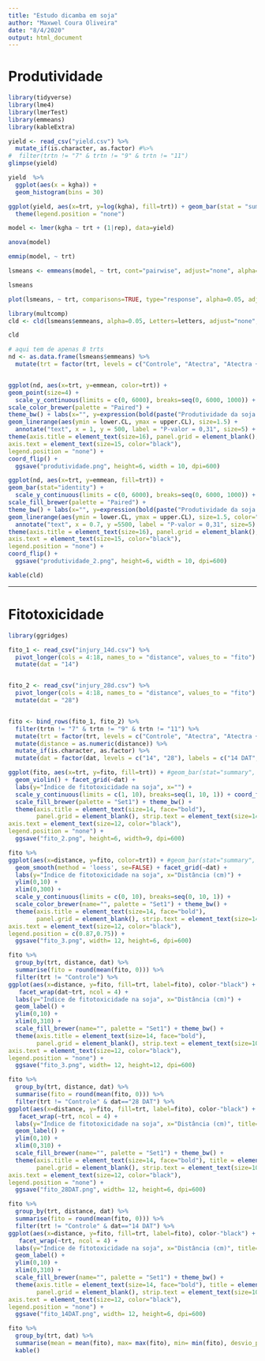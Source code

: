 ```yaml
---
title: "Estudo dicamba em soja"
author: "Maxwel Coura Oliveira"
date: "8/4/2020"
output: html_document
---
```


# Produtividade


```r
library(tidyverse)
library(lme4)
library(lmerTest)
library(emmeans)
library(kableExtra)
```

```r
yield <- read_csv("yield.csv") %>% 
  mutate_if(is.character, as.factor) #%>% 
#  filter(trtn != "7" & trtn != "9" & trtn != "11")
glimpse(yield)
```

```r
yield  %>% 
  ggplot(aes(x = kgha)) +
  geom_histogram(bins = 30)
```


```r
ggplot(yield, aes(x=trt, y=log(kgha), fill=trt)) + geom_bar(stat = "summary", fun.y = "mean") + coord_flip() +
  theme(legend.position = "none")
```





```r
model <- lmer(kgha ~ trt + (1|rep), data=yield)
```



```r
anova(model)
```




```r
emmip(model, ~ trt) 
```



```r
lsmeans <- emmeans(model, ~ trt, cont="pairwise", adjust="none", alpha=0.05)

lsmeans
```


```r
plot(lsmeans, ~ trt, comparisons=TRUE, type="response", alpha=0.05, adjust="none")
```


```r
library(multcomp)
cld <- cld(lsmeans$emmeans, alpha=0.05, Letters=letters, adjust="none", reversed = TRUE)

cld 
```

```r
# aqui tem de apenas 8 trts
nd <- as.data.frame(lsmeans$emmeans) %>% 
  mutate(trt = factor(trt, levels = c("Controle", "Atectra", "Atectra + Vapor Grip", "Atectra + Roundup Transorb R", "Atectra + Roundup Transorb R + Vapor Grip", "Atectra + Roundup WG", "Atectra + Roundup Original Mais", "Atectra + Roundup Transorb"), labels =c("Controle", "DGA", "DGA + RD", "DGA + Glifosato sal potássico", "DGA + Glifosato sal potássico + RD", "DGA + Glifosato sal de amônio", "DGA + Glifosato sal de di-amônio", "DGA + Glifosato sal de isopropilamina")))


ggplot(nd, aes(x=trt, y=emmean, color=trt)) + 
geom_point(size=4) + 
  scale_y_continuous(limits = c(0, 6000), breaks=seq(0, 6000, 1000)) +
scale_color_brewer(palette = "Paired") +
theme_bw() + labs(x="", y=expression(bold(paste("Produtividade da soja (kg ha"^"-1",")")))) +
geom_linerange(aes(ymin = lower.CL, ymax = upper.CL), size=1.5) + 
  annotate("text", x = 1, y = 500, label = "P-valor = 0,31", size=5) +
theme(axis.title = element_text(size=16), panel.grid = element_blank(),
axis.text = element_text(size=15, color="black"),
legend.position = "none") +
coord_flip() +
  ggsave("produtividade.png", height=6, width = 10, dpi=600)
```


```r
ggplot(nd, aes(x=trt, y=emmean, fill=trt)) + 
geom_bar(stat="identity") + 
  scale_y_continuous(limits = c(0, 6000), breaks=seq(0, 6000, 1000)) +
scale_fill_brewer(palette = "Paired") +
theme_bw() + labs(x="", y=expression(bold(paste("Produtividade da soja (kg ha"^"-1",")")))) +
geom_linerange(aes(ymin = lower.CL, ymax = upper.CL), size=1.5, color="black") + 
  annotate("text", x = 0.7, y =5500, label = "P-valor = 0,31", size=5) +
theme(axis.title = element_text(size=16), panel.grid = element_blank(),
axis.text = element_text(size=15, color="black"),
legend.position = "none") +
coord_flip() +
  ggsave("produtividade_2.png", height=6, width = 10, dpi=600)
```



```r
kable(cld)
```






---------------------------------------------------------------------------------------------------


# Fitotoxicidade


```r
library(ggridges)
```


```r
fito_1 <- read_csv("injury_14d.csv") %>% 
  pivot_longer(cols = 4:18, names_to = "distance", values_to = "fito") %>% 
  mutate(dat = "14")


fito_2 <- read_csv("injury_28d.csv") %>% 
  pivot_longer(cols = 4:18, names_to = "distance", values_to = "fito") %>% 
  mutate(dat = "28")


fito <- bind_rows(fito_1, fito_2) %>% 
  filter(trtn != "7" & trtn != "9" & trtn != "11") %>% 
  mutate(trt = factor(trt, levels = c("Controle", "Atectra", "Atectra + Vapor Grip", "Atectra + Roundup Transorb R", "Atectra + Roundup Transorb R + Vapor Grip", "Atectra + Roundup WG", "Atectra + Roundup Original Mais", "Atectra + Roundup Transorb"), labels =c("Controle", "DGA", "DGA + RD", "DGA + Glifosato sal potássico", "DGA + Glifosato sal potássico + RD", "DGA + Glifosato sal de amônio", "DGA + Glifosato sal de di-amônio", "DGA + Glifosato sal de isopropilamina"))) %>% 
  mutate(distance = as.numeric(distance)) %>% 
  mutate_if(is.character, as.factor) %>% 
  mutate(dat = factor(dat, levels = c("14", "28"), labels = c("14 DAT", "28 DAT")))
```





```r
ggplot(fito, aes(x=trt, y=fito, fill=trt)) + #geom_bar(stat="summary", fun.y="mean")
  geom_violin() + facet_grid(~dat) +
  labs(y="Índice de fitotoxicidade na soja", x="") + 
  scale_y_continuous(limits = c(1, 10), breaks=seq(1, 10, 1)) + coord_flip() +
  scale_fill_brewer(palette = "Set1") + theme_bw() +
  theme(axis.title = element_text(size=14, face="bold"), 
        panel.grid = element_blank(), strip.text = element_text(size=14, face="bold"),
axis.text = element_text(size=12, color="black"),
legend.position = "none") +
  ggsave("fito_2.png", height=6, width=9, dpi=600)
```

```r
fito %>% 
ggplot(aes(x=distance, y=fito, color=trt)) + #geom_bar(stat="summary", fun.y="mean")
  geom_smooth(method = 'loess', se=FALSE) + facet_grid(~dat) +
  labs(y="Índice de fitotoxicidade na soja", x="Distância (cm)") + 
  ylim(0,10) +
  xlim(0,300) +
  scale_y_continuous(limits = c(0, 10), breaks=seq(0, 10, 1)) +
  scale_color_brewer(name="", palette = "Set1") + theme_bw() +
  theme(axis.title = element_text(size=14, face="bold"), 
        panel.grid = element_blank(), strip.text = element_text(size=14, face="bold"),
axis.text = element_text(size=12, color="black"),
legend.position = c(0.87,0.75)) +
  ggsave("fito_3.png", width= 12, height=6, dpi=600)
```

```r
fito %>% 
  group_by(trt, distance, dat) %>% 
  summarise(fito = round(mean(fito, 0))) %>% 
  filter(trt != "Controle") %>% 
ggplot(aes(x=distance, y=fito, fill=trt, label=fito), color-"black") + geom_bar(stat="identity") +
   facet_wrap(dat~trt, ncol = 4) +
  labs(y="Índice de fitotoxicidade na soja", x="Distância (cm)") + 
  geom_label() +
  ylim(0,10) +
  xlim(0,310) +
  scale_fill_brewer(name="", palette = "Set1") + theme_bw() +
  theme(axis.title = element_text(size=14, face="bold"), 
        panel.grid = element_blank(), strip.text = element_text(size=10, face="bold"),
axis.text = element_text(size=12, color="black"),
legend.position = "none") +
  ggsave("fito_3.png", width= 12, height=12, dpi=600)
```

```r
fito %>% 
  group_by(trt, distance, dat) %>% 
  summarise(fito = round(mean(fito, 0))) %>% 
  filter(trt != "Controle" & dat=="28 DAT") %>% 
ggplot(aes(x=distance, y=fito, fill=trt, label=fito), color-"black") + geom_bar(stat="identity") +
   facet_wrap(~trt, ncol = 4) +
  labs(y="Índice de fitotoxicidade na soja", x="Distância (cm)", title="28 DAT") + 
  geom_label() +
  ylim(0,10) +
  xlim(0,310) +
  scale_fill_brewer(name="", palette = "Set1") + theme_bw() +
  theme(axis.title = element_text(size=14, face="bold"), title = element_text(face="bold", size=14),
        panel.grid = element_blank(), strip.text = element_text(size=10, face="bold"),
axis.text = element_text(size=12, color="black"),
legend.position = "none") +
  ggsave("fito_28DAT.png", width= 12, height=6, dpi=600)
```

```r
fito %>% 
  group_by(trt, distance, dat) %>% 
  summarise(fito = round(mean(fito, 0))) %>% 
  filter(trt != "Controle" & dat=="14 DAT") %>% 
ggplot(aes(x=distance, y=fito, fill=trt, label=fito), color-"black") + geom_bar(stat="identity") +
   facet_wrap(~trt, ncol = 4) +
  labs(y="Índice de fitotoxicidade na soja", x="Distância (cm)", title="14 DAT") + 
  geom_label() +
  ylim(0,10) +
  xlim(0,310) +
  scale_fill_brewer(name="", palette = "Set1") + theme_bw() +
  theme(axis.title = element_text(size=14, face="bold"), title = element_text(face="bold", size=14),
        panel.grid = element_blank(), strip.text = element_text(size=10, face="bold"),
axis.text = element_text(size=12, color="black"),
legend.position = "none") +
  ggsave("fito_14DAT.png", width= 12, height=6, dpi=600)
```



```r
fito %>% 
  group_by(trt, dat) %>% 
  summarise(mean = mean(fito), max= max(fito), min= min(fito), desvio_padrao = sd(fito)) %>% 
  kable()
```

